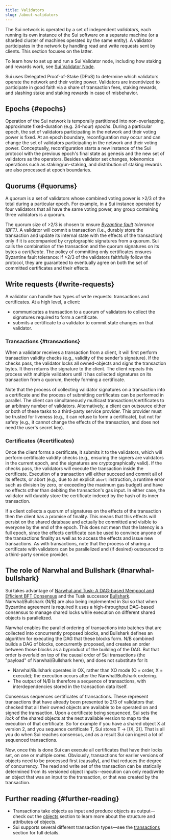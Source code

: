 ```yaml
---
title: Validators
slug: /about-validators
---
```


The Sui network is operated by a set of independent _validators_, each running its own instance of the Sui software on a separate machine (or a sharded cluster of machines operated by the same entity). A validator participates in the network by handling read and write requests sent by clients. This section focuses on the latter.

To learn how to set up and run a Sui Validator node, including how staking and rewards work, see [Sui Validator Node](../../contribute/nodes/validator.mdx).

Sui uses Delegated Proof-of-Stake (DPoS) to determine which validators operate the network and their voting power. Validators are incentivized to participate in good faith via a share of transaction fees, staking rewards, and slashing stake and staking rewards in case of misbehavior.

## Epochs {#epochs}

Operation of the Sui network is temporally partitioned into non-overlapping, approximate fixed-duration (e.g. 24-hour) _epochs_. During a particular epoch, the set of validators participating in the network and their voting power is fixed. At an epoch boundary, reconfiguration may occur and can change the set of validators participating in the network and their voting power. Conceptually, reconfiguration starts a new instance of the Sui protocol with the previous epoch's final state as genesis and the new set of validators as the operators. Besides validator set changes, tokenomics operations such as staking/un-staking, and distribution of staking rewards are also processed at epoch boundaries.

## Quorums {#quorums}

A _quorum_ is a set of validators whose combined voting power is >2/3 of the total during a particular epoch. For example, in a Sui instance operated by four validators that all have the same voting power, any group containing three validators is a quorum.

The quorum size of >2/3 is chosen to ensure _[Byzantine fault](https://en.wikipedia.org/wiki/Byzantine_fault) tolerance (BFT)_. A validator will commit a transaction (i.e., durably store the transaction and update its internal state with the effects of the transaction) only if it is accompanied by cryptographic signatures from a quorum. Sui calls the combination of the transaction and the quorum signatures on its bytes a _certificate_. The policy of committing only certificates ensures Byzantine fault tolerance: if >2/3 of the validators faithfully follow the protocol, they are guaranteed to eventually agree on both the set of committed certificates and their effects.

## Write requests {#write-requests}

A validator can handle two types of write requests: transactions and certificates. At a high level, a client:

- communicates a transaction to a quorum of validators to collect the signatures required to form a certificate.
- submits a certificate to a validator to commit state changes on that validator.

### Transactions {#transactions}

When a validator receives a transaction from a client, it will first perform transaction validity checks (e.g., validity of the sender's signature). If the checks pass, the validator locks all owned-objects and signs the transaction bytes. It then returns the signature to the client. The client repeats this process with multiple validators until it has collected signatures on its transaction from a quorum, thereby forming a certificate.

Note that the process of collecting validator signatures on a transaction into a certificate and the process of submitting certificates can be performed in parallel. The client can simultaneously multicast transactions/certificates to an arbitrary number of validators. Alternatively, a client can outsource either or both of these tasks to a third-party service provider. This provider must be trusted for liveness (e.g., it can refuse to form a certificate), but not for safety (e.g., it cannot change the effects of the transaction, and does not need the user's secret key).

### Certificates {#certificates}

Once the client forms a certificate, it submits it to the validators, which will perform certificate validity checks (e.g., ensuring the signers are validators in the current epoch, and the signatures are cryptographically valid). If the checks pass, the validators will execute the transaction inside the certificate. Execution of a transaction will either succeed and commit all of its effects, or abort (e.g., due to an explicit `abort` instruction, a runtime error such as division by zero, or exceeding the maximum gas budget) and have no effects other than debiting the transaction's gas input. In either case, the validator will durably store the certificate indexed by the hash of its inner transaction.

If a client collects a quorum of signatures on the effects of the transaction then the client has a promise of finality. This means that this effects will persist on the shared database and actually be committed and visible to everyone by the end of the epoch. This does not mean that the latency is a full epoch, since the effects certificate can be used to convince anyone of the transactions finality as well as to access the effects and issue new transactions.
As with transactions, note that the process of sharing a certificate with validators can be parallelized and (if desired) outsourced to a third-party service provider.

## The role of Narwhal and Bullshark {#narwhal-bullshark}

Sui takes advantage of [Narwhal and Tusk: A DAG-based Mempool and Efficient BFT Consensus](../core-concepts/consensus-engine.mdx) and the Tusk successor [Bullshark](https://arxiv.org/abs/2201.05677). Narwhal/Bullshark (N/B) are also being implemented in Sui so that when Byzantine agreement is required it uses a high-throughput DAG-based consensus to manage shared locks while execution on different shared objects is parallelized.

Narwhal enables the parallel ordering of transactions into batches that are collected into concurrently proposed blocks, and Bullshark defines an algorithm for executing the DAG that these blocks form. N/B combined builds a DAG of blocks, concurrently proposed, and creates an order between those blocks as a byproduct of the building of the DAG. But that order is overlaid on top of the causal order of Sui transactions (the "payload" of Narwhal/Bullshark here), and does not substitute for it:

- Narwhal/Bullshark operates in OX, rather than XO mode (O = order, X = execute); the execution occurs after the Narwhal/Bullshark ordering.
- The output of N/B is therefore a sequence of transactions, with interdependencies stored in the transaction data itself.

Consensus sequences certificates of transactions. These represent transactions that have already been presented to 2/3 of validators that checked that all their owned objects are available to be operated on and signed the transaction. Upon a certificate being sequenced, Sui sets the _lock_ of the shared objects at the next available version to map to the execution of that certificate. So for example if you have a shared object X at version 2, and you sequence certificate T, Sui stores T -> [(X, 2)]. That is all you do when Sui reaches consensus, and as a result Sui can ingest a lot of sequenced transactions.

Now, once this is done Sui can execute all certificates that have their locks set, on one or multiple cores. Obviously, transactions for earlier versions of objects need to be processed first (causally), and that reduces the degree of concurrency. The read and write set of the transaction can be statically determined from its versioned object inputs--execution can only read/write an object that was an input to the transaction, or that was created by the transaction.

## Further reading {#further-reading}

- Transactions take objects as input and produce objects as output&mdash;check out the [objects](../../learn/core-concepts/objects.mdx) section to learn more about the structure and attributes of objects.
- Sui supports several different transaction types&mdash;see the [transactions](../../learn/core-concepts/transactions.mdx) section for full details.
